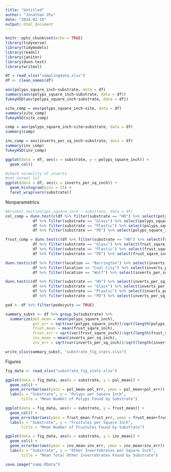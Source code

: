 ```yaml
---
title: "Untitled"
author: "Jonathan Zhu"
date: "2024-02-19"
output: html_document
---
```


```r
knitr::opts_chunk$set(echo = TRUE)
library(tidyverse)
library(tidymodels)
library(readxl)
library(janitor)
library(dunn.test)
library(writexl)
```

```r
df = read_xlsx("samplingdata.xlsx")
df <- clean_names(df)
```

```r
aov(polyps_square_inch~substrate, data = df)
summary(aov(polyps_square_inch~substrate, data = df))
TukeyHSD(aov(polyps_square_inch~substrate, data = df))
```

```r
site_comp = aov(polyps_square_inch~site, data = df)
summary(site_comp)
TukeyHSD(site_comp)
```

```r
comp = aov(polyps_square_inch~site+substrate, data = df)
summary(comp)
```

```r
inv_comp = aov(inverts_per_sq_inch~substrate, data = df)
summary(inv_comp)
TukeyHSD(inv_comp)
```

```r
ggplot(data = df, aes(x = substrate, y = polyps_square_inch)) + 
  geom_col()

#check normality of inverts
#not normal lol
ggplot(data = df, aes(x = inverts_per_sq_inch)) +
  geom_histogram(bins = 15) +
  facet_wrap(vars(substrate))
```

Nonparametrics
```r
#kruskal.test(polyps_square_inch ~ substrate, data = df)
col_comp = dunn.test(c(df %>% filter(substrate == "HD") %>% select(polyps_square_inch),
            df %>% filter(substrate == "Glass") %>% select(polyps_square_inch),
            df %>% filter(substrate == "Plastic") %>% select(polyps_square_inch),
            df %>% filter(substrate == "PD") %>% select(polyps_square_inch)))

frust_comp = dunn.test(c(df %>% filter(substrate == "HD") %>% select(frust_sqare_inch),
            df %>% filter(substrate == "Glass") %>% select(frust_sqare_inch),
            df %>% filter(substrate == "Plastic") %>% select(frust_sqare_inch),
            df %>% filter(substrate == "PD") %>% select(frust_sqare_inch)))
```

```r
dunn.test(c(df %>% filter(location == "Barrington") %>% select(inverts_per_sq_inch),
            df %>% filter(location == "Coal City") %>% select(inverts_per_sq_inch),
            df %>% filter(location == "Wolf") %>% select(inverts_per_sq_inch)))
```


```r
dunn.test(c(df %>% filter(substrate == "HD") %>% select(inverts_per_sq_inch),
            df %>% filter(substrate == "Glass") %>% select(inverts_per_sq_inch),
            df %>% filter(substrate == "Plastic") %>% select(inverts_per_sq_inch),
            df %>% filter(substrate == "PD") %>% select(inverts_per_sq_inch)))
```

```r
pod <- df %>% filter(podocysts == TRUE)

summary_subst <- df %>% group_by(substrate) %>%
  summarize(pol_mean = mean(polyps_square_inch), 
            pol_err = sqrt(var(polyps_square_inch))/sqrt(length(polyps_square_inch)),
            frust_mean = mean(frust_sqare_inch), 
            frust_err = sqrt(var(frust_sqare_inch))/sqrt(length(frust_sqare_inch)),
            inv_mean = mean(inverts_per_sq_inch),
            inv_err = sqrt(var(inverts_per_sq_inch))/sqrt(length(inverts_per_sq_inch)))

write_xlsx(summary_subst, "substrate_fig_stats.xlsx")
```

Figures

```r
fig_data <- read_xlsx("substrate_fig_stats.xlsx")

ggplot(data = fig_data, aes(x = substrate, y = pol_mean)) +
  geom_col() +
  geom_errorbar(aes(ymin = pol_mean-pol_err, ymax = pol_mean+pol_err)) +
  labs(x = "Substrate", y = "Polyps per Square Inch", 
       title = "Mean Number of Polyps Found by Substrate")

ggplot(data = fig_data, aes(x = substrate, y = frust_mean)) +
  geom_col() +
  geom_errorbar(aes(ymin = frust_mean-frust_err, ymax = frust_mean+frust_err)) +
  labs(x = "Substrate", y = "Frustules per Square Inch", 
       title = "Mean Number of Frustules Found by Substrate")

ggplot(data = fig_data, aes(x = substrate, y = inv_mean)) +
  geom_col() +
  geom_errorbar(aes(ymin = inv_mean-inv_err, ymax = inv_mean+inv_err)) +
  labs(x = "Substrate", y = "Other Invertebrates per Square Inch", 
       title = "Mean Total Other Invertebrates Found by Substrate")

save.image("samp.RData")
```

